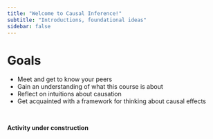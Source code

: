 ```yaml
---
title: "Welcome to Causal Inference!"
subtitle: "Introductions, foundational ideas"
sidebar: false
---
```


# Goals

- Meet and get to know your peers
- Gain an understanding of what this course is about
- Reflect on intuitions about causation
- Get acquainted with a framework for thinking about causal effects

<br>

**Activity under construction**

<!-- Slides for today: [HTML](slides/01-introductions.qmd), [PDF](slides/01-introductions.pdf) -->
